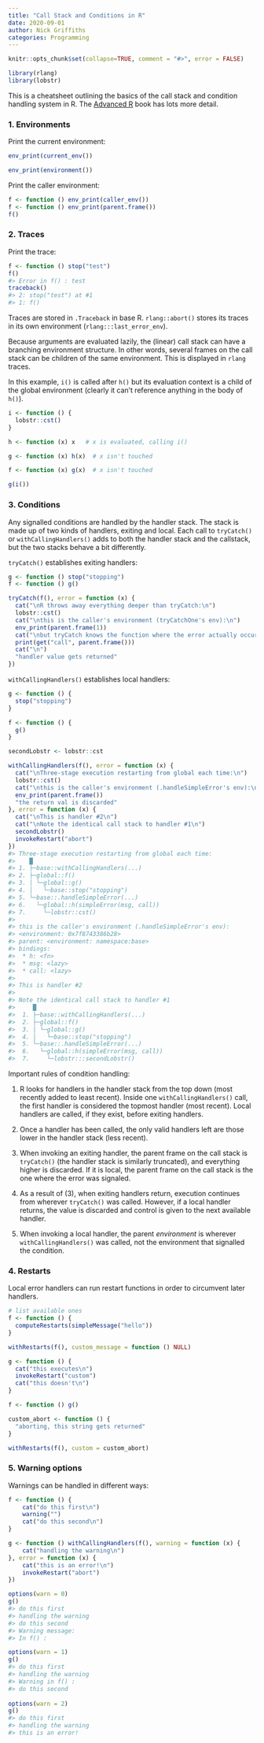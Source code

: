 ```yaml
---
title: "Call Stack and Conditions in R"
date: 2020-09-01
author: Nick Griffiths
categories: Programming
---
```


```r
knitr::opts_chunk$set(collapse=TRUE, comment = "#>", error = FALSE)
```

```r
library(rlang)
library(lobstr)
```

This is a cheatsheet outlining the basics of the call stack and condition handling system in R. The [Advanced R](https://adv-r.hadley.nz/) book has lots more detail.


### 1. Environments

Print the current environment:

```r
env_print(current_env())

env_print(environment())
```

Print the caller environment:

```r
f <- function () env_print(caller_env())
f <- function () env_print(parent.frame())
f()
```

### 2. Traces

Print the trace:

```r
f <- function () stop("test")
f()
#> Error in f() : test
traceback()
#> 2: stop("test") at #1
#> 1: f()
```

Traces are stored in `.Traceback` in base R. `rlang::abort()` stores its traces in its own environment (`rlang:::last_error_env`).

Because arguments are evaluated lazily, the (linear) call stack can have a branching environment structure. In other words, several frames on the call stack can be children of the same environment. This is displayed in `rlang` traces.

In this example, `i()` is called after `h()` but its evaluation context is a child of the global environment (clearly it can't reference anything in the body of `h()`).

```r
i <- function () { 
  lobstr::cst()
}

h <- function (x) x   # x is evaluated, calling i()

g <- function (x) h(x)  # x isn't touched

f <- function (x) g(x)  # x isn't touched

g(i())
```

### 3. Conditions

Any signalled conditions are handled by the handler stack. The stack is made up of two kinds of handlers, exiting and local. Each call to `tryCatch()` or `withCallingHandlers()` adds to both the handler stack and the callstack, but the two stacks behave a bit differently.

`tryCatch()` establishes exiting handlers:

```r
g <- function () stop("stopping")
f <- function () g()

tryCatch(f(), error = function (x) {
  cat("\nR throws away everything deeper than tryCatch:\n")
  lobstr::cst()
  cat("\nthis is the caller's environment (tryCatchOne's env):\n")
  env_print(parent.frame(1))
  cat("\nbut tryCatch knows the function where the error actually occurred:\n")
  print(get("call", parent.frame()))
  cat("\n")
  "handler value gets returned"
})
```

`withCallingHandlers()` establishes local handlers:

```r
g <- function () {
  stop("stopping")
}

f <- function () {
  g()
}

secondLobstr <- lobstr::cst

withCallingHandlers(f(), error = function (x) {
  cat("\nThree-stage execution restarting from global each time:\n")
  lobstr::cst()
  cat("\nthis is the caller's environment (.handleSimpleError's env):\n")
  env_print(parent.frame())
  "the return val is discarded"
}, error = function (x) {
  cat("\nThis is handler #2\n")
  cat("\nNote the identical call stack to handler #1\n")
  secondLobstr()
  invokeRestart("abort")
})
#> Three-stage execution restarting from global each time:
#>    █
#> 1. ├─base::withCallingHandlers(...)
#> 2. ├─global::f()
#> 3. │ └─global::g()
#> 4. │   └─base::stop("stopping")
#> 5. └─base::.handleSimpleError(...)
#> 6.   └─global::h(simpleError(msg, call))
#> 7.     └─lobstr::cst()
#>
#> this is the caller's environment (.handleSimpleError's env):
#> <environment: 0x7f8743386b28>
#> parent: <environment: namespace:base>
#> bindings:
#>  * h: <fn>
#>  * msg: <lazy>
#>  * call: <lazy>
#> 
#> This is handler #2
#> 
#> Note the identical call stack to handler #1
#>     █
#>  1. ├─base::withCallingHandlers(...)
#>  2. ├─global::f()
#>  3. │ └─global::g()
#>  4. │   └─base::stop("stopping")
#>  5. └─base::.handleSimpleError(...)
#>  6.   └─global::h(simpleError(msg, call))
#>  7.     └─lobstr:::secondLobstr()
```

Important rules of condition handling:

1. R looks for handlers in the handler stack from the top down (most recently added to least recent). Inside one `withCallingHandlers()` call, the first handler is considered the topmost handler (most recent). Local handlers are called, if they exist, before exiting handlers.

2. Once a handler has been called, the only valid handlers left are those lower in the handler stack (less recent).

3. When invoking an exiting handler, the parent frame on the call stack is `tryCatch()` (the handler stack is similarly truncated), and everything higher is discarded. If it is local, the parent frame on the call stack is the one where the error was signaled.

4. As a result of (3), when exiting handlers return, execution continues from wherever `tryCatch()` was called. However, if a local handler returns, the value is discarded and control is given to the next available handler.

5. When invoking a local handler, the parent *environment* is wherever `withCallingHandlers()` was called, not the environment that signalled the condition.


### 4. Restarts

Local error handlers can run restart functions in order to circumvent later handlers.

```r
# list available ones
f <- function () {
  computeRestarts(simpleMessage("hello"))
}

withRestarts(f(), custom_message = function () NULL)

g <- function () {
  cat("this executes\n")
  invokeRestart("custom")
  cat("this doesn't\n")
}

f <- function () g()

custom_abort <- function () {
  "aborting, this string gets returned"
}

withRestarts(f(), custom = custom_abort)
```


### 5. Warning options

Warnings can be handled in different ways:

```r
f <- function () {
    cat("do this first\n")
    warning("")
    cat("do this second\n")
}

g <- function () withCallingHandlers(f(), warning = function (x) {
    cat("handling the warning\n")
}, error = function (x) {
    cat("this is an error!\n")
    invokeRestart("abort")
})

options(warn = 0)
g()
#> do this first
#> handling the warning
#> do this second
#> Warning message:
#> In f() : 

options(warn = 1)
g()
#> do this first
#> handling the warning
#> Warning in f() : 
#> do this second
 
options(warn = 2)
g()
#> do this first
#> handling the warning
#> this is an error!
```

